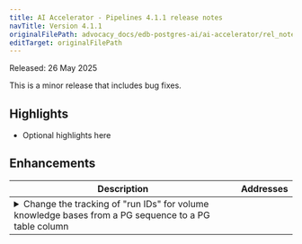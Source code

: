 ```yaml
---
title: AI Accelerator - Pipelines 4.1.1 release notes
navTitle: Version 4.1.1
originalFilePath: advocacy_docs/edb-postgres-ai/ai-accelerator/rel_notes/src/rel_notes_4.1.1.yml
editTarget: originalFilePath
---
```


Released: 26 May 2025

This is a minor release that includes bug fixes.

## Highlights

- Optional highlights here

## Enhancements

<table class="table w-100"><thead><tr><th>Description</th><th width="10%">Addresses</th></tr></thead><tbody>
<tr><td><details><summary>Change the tracking of &quot;run IDs&quot; for volume knowledge bases from a PG sequence to a PG table column</summary><hr/><p>Knowledge bases with volume source need to assign an incrementing ID to each listing done on the source.
This is necessary to detect when a listing is complete and recognize which previously seen objects were not encountered any more.
In this release the method for tracking run IDs is changed to a table column since the Postgres sequence used before did not
work on Postgres Distributed (PGD) clusters.</p>
</details></td><td></td></tr>
</tbody></table>


